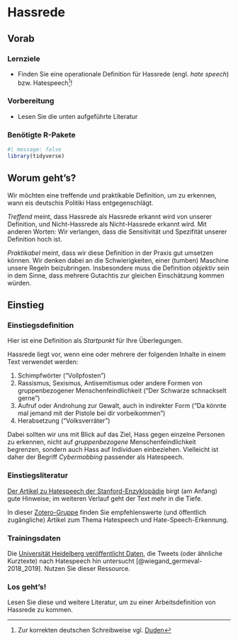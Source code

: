 # Hassrede



## Vorab


### Lernziele


- Finden Sie eine operationale Definition für Hassrede (engl. *hate speech*) bzw. Hatespeech^[Zur korrekten deutschen Schreibweise vgl. [Duden](https://www.duden.de/rechtschreibung/Hatespeech)]!



### Vorbereitung

- Lesen Sie die unten aufgeführte Literatur



### Benötigte R-Pakete

```r
#| message: false
library(tidyverse)
```






## Worum geht's?


Wir möchten eine treffende und praktikable Definition,
um zu erkennen, wann eis deutschis Politiki Hass entgegenschlägt.

*Treffend* meint, dass Hassrede als Hassrede erkannt wird von unserer Definition,
und Nicht-Hassrede als Nicht-Hassrede erkannt wird.
Mit anderen Worten: Wir verlangen, dass die Sensitivität und Spezifität unserer Definition hoch ist.

*Praktikabel* meint, dass wir diese Definition in der Praxis gut umsetzen können.
Wir denken dabei an die Schwierigkeiten, einer (tumben) Maschine unsere Regeln beizubringen.
Insbesondere muss die Definition *objektiv* sein in dem Sinne, 
dass mehrere Gutachtis zur gleichen Einschätzung kommen würden.


## Einstieg

### Einstiegsdefinition

Hier ist eine Definition als *Startpunkt* für Ihre Überlegungen.

Hassrede liegt vor, wenn eine oder mehrere der folgenden Inhalte in einem Text verwendet werden:


1. Schimpfwörter ("Vollpfosten")
2. Rassismus, Sexismus, Antisemitismus oder andere Formen von gruppenbezogener Menschenfeindlichkeit ("Der Schwarze schnackselt gerne")
3. Aufruf oder Androhung zur Gewalt, auch in indirekter Form ("Da könnte mal jemand mit der Pistole bei dir vorbeikommen")
4. Herabsetzung ("Volksverräter")


Dabei sollten wir uns mit Blick auf das Ziel, Hass gegen einzelne Personen zu erkennen,
nicht auf *gruppenbezogene* Menschenfeindlichkeit begrenzen,
sondern auch Hass auf Individuen einbeziehen.
Vielleicht ist daher der Begriff *Cybermobbing* passender als Hatespeech.




### Einstiegsliteratur

[Der Artikel zu Hatespeech der Stanford-Enzyklopädie](https://plato.stanford.edu/entries/hate-speech/) birgt (am Anfang) gute Hinweise;
im weiteren Verlauf geht der Text mehr in die Tiefe.


In dieser [Zotero-Gruppe](https://www.zotero.org/groups/4852579/hate-speech) finden Sie empfehlenswerte 
(und öffentlich zugängliche) Artikel zum Thema Hatespeech und Hate-Speech-Erkennung.


### Trainingsdaten


Die [Universität Heidelberg veröffentlicht Daten](https://heidata.uni-heidelberg.de/dataset.xhtml?persistentId=doi:10.11588/data/0B5VML), die Tweets (oder ähnliche Kurztexte)
nach Hatespeech hin untersucht [@wiegand_germeval-2018_2019]. 
Nutzen Sie dieser Ressource.



### Los geht's!


Lesen Sie diese und weitere Literatur,
um zu einer Arbeitsdefinition von Hassrede zu kommen.




